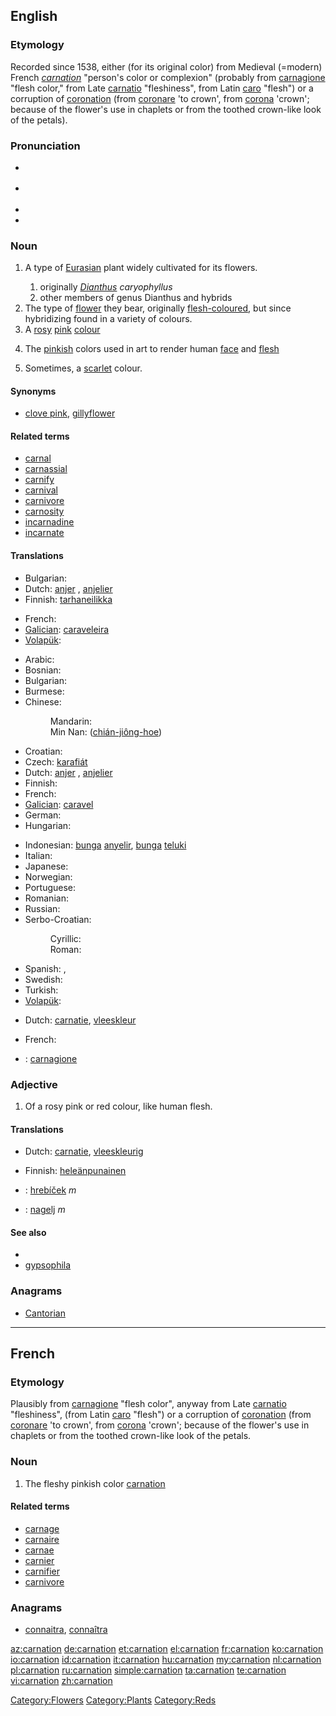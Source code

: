 ==English==
{{wikipedia}}

===Etymology===
Recorded since 1538, either (for its original color) from Medieval (=modern) French ''[[#French|carnation]]'' "person's color or complexion" (probably from {{etyl|it}} [[carnagione]] "flesh color," from Late {{etyl|la}} [[carnatio]] "fleshiness", from Latin [[caro]] "flesh") or a corruption of [[coronation]] (from [[coronare]] 'to crown', from [[corona]] 'crown'; because of the flower's use in chaplets or from the toothed crown-like look of the petals).

===Pronunciation===
* {{a|UK}} {{IPA|/kɑːˈneɪ.ʃən/}}
* {{a|US}} {{IPA|/kɑɹˈneɪ.ʃən/}}
* {{audio|en-us-carnation.ogg|Audio (US)}}
* {{rhymes|eɪʃən}}

===Noun===
{{en-noun|carnations|-}}

# {{qualifier|botany}} A type of [[Eurasian]] plant widely cultivated for its flowers.
## originally  ''[[Dianthus]] caryophyllus''
## other members of genus Dianthus and hybrids
# The type of [[flower]] they bear, originally [[flesh-coloured]], but since hybridizing found in a variety of colours.
# A [[rose|rosy]] [[pink]] [[colour]]
#: {{color panel|FFA6C9}}
# {{archaic}} The [[pinkish]] colors used in art to render human [[face]] and [[flesh]]
# Sometimes, a [[scarlet]] colour.

====Synonyms====
* {{sense|plant, flower}} [[clove pink]], [[gillyflower]]

====Related terms====
* [[carnal]]
* [[carnassial]]
* [[carnify]]
* [[carnival]]
* [[carnivore]]
* [[carnosity]]
* [[incarnadine]]
* [[incarnate]]

====Translations====
{{trans-top|plant}}
* Bulgarian: {{t|bg|карамфил|m}}
* Dutch: [[anjer]] {{f|m}}, [[anjelier]] {{f|m}}
* Finnish: [[tarhaneilikka]]
{{trans-mid}}
* French: {{t+|fr|œillet}}
* [[Galician]]: [[caraveleira]] {{f}}
* [[Volapük]]: {{t|vo|kariof}}
{{trans-bottom}}

{{trans-top|flower}}
* Arabic: {{t|ar|قرنفل|m|tr=qaránful}}
* Bosnian: {{t-|bs|karanfil|m}}
* Bulgarian: {{t|bg|карамфил|m|tr=karamfil}}
* Burmese: {{t|my|ဇော်မွှား|tr=zàw-hmwá|sc=Mymr}}
* Chinese:
*: Mandarin: {{t-|cmn|康乃馨|tr=kāngnǎixīn|sc=Hani}}
*: Min Nan: {{zh-ts|剪絨花|剪绒花}} ([[chián-jiông-hoe]])
* Croatian: {{t-|hr|karanfil|m}}
* Czech: [[karafiát]] {{m}}
* Dutch: [[anjer]] {{f|m}}, [[anjelier]] {{f|m}}
* Finnish: {{t-|fi|neilikka}}
* French: {{t+|fr|œillet|m}}
* [[Galician]]: [[caravel]] {{m}}
* German: {{t+|de|Nelke|f}}
* Hungarian: {{t+|hu|szegfű}}
{{trans-mid}}
* Indonesian: [[bunga]] [[anyelir]], [[bunga]] [[teluki]]
* Italian: {{t-|it|garofano|m}}
* Japanese: {{t|ja|カーネーション|tr=kānēshon}}
* Norwegian: {{t|no|nelikk|c}}
* Portuguese: {{t+|pt|cravo}}
* Romanian: {{t+|ro|garoafă}}
* Russian: {{t|ru|гвоздика|f|tr=gvozdíka}}
* Serbo-Croatian:
*: Cyrillic: {{t|sh|каранфил|m|sc=Cyrl|xs=Serbo-Croatian}}
*: Roman: {{t|sh|karanfil|m|sc=Cyrl|xs=Serbo-Croatian}}
* Spanish: {{t-|es|clavel|m}}, {{t|es|carnalización|f}}
* Swedish: {{t+|sv|nejlika|c}}
* Turkish: {{t+|tr|karanfil}}
* [[Volapük]]: {{t|vo|kariofaflor}}
{{trans-bottom}}

{{trans-top|colour}}
* Dutch: [[carnatie]], [[vleeskleur]]
{{trans-mid}}
* French: {{t+|fr|carnation}}
{{trans-bottom}}

{{checktrans-top}}
* {{ttbc|it}}: [[carnagione]]
{{trans-mid}}
{{trans-bottom}}

===Adjective===
{{infl|en|adjective}}

# Of a rosy pink or red colour, like human flesh.

====Translations====
{{trans-top|colour}}
* Dutch: [[carnatie]], [[vleeskleurig]]
{{trans-mid}}
* Finnish: [[heleänpunainen]]
{{trans-bottom}}

{{checktrans}}
<!--Remove this section once all of the translations below have been moved into the tables above.-->
* {{ttbc|sk}}: [[hrebíček]]  ''m''
* {{ttbc|sl}}: [[nagelj]] ''m''

====See also====
* {{list|en|reds}}
* [[gypsophila]]

===Anagrams===
* [[Cantorian#English|Cantorian]]

[[Category:Flowers]]
[[Category:Plants]]
[[Category:Reds]]

----

==French==

===Etymology===
Plausibly from {{etyl|it|fr}} [[carnagione]] "flesh color", anyway from Late {{etyl|la|fr}}  [[carnatio]] "fleshiness", (from Latin [[caro]] "flesh") or a corruption of [[coronation]] (from [[coronare]] 'to crown', from [[corona]] 'crown'; because of the flower's use in chaplets or from the toothed crown-like look of the petals.

===Noun===
{{infl|fr|noun|g=f}}

# The fleshy pinkish color [[#English|carnation]]

====Related terms====
* [[carnage]]
* [[carnaire]]
* [[carnae]]
* [[carnier]]
* [[carnifier]]
* [[carnivore]]

===Anagrams===
* [[connaitra#French|connaitra]], [[connaîtra#French|connaîtra]]

[[az:carnation]]
[[de:carnation]]
[[et:carnation]]
[[el:carnation]]
[[fr:carnation]]
[[ko:carnation]]
[[io:carnation]]
[[id:carnation]]
[[it:carnation]]
[[hu:carnation]]
[[my:carnation]]
[[nl:carnation]]
[[pl:carnation]]
[[ru:carnation]]
[[simple:carnation]]
[[ta:carnation]]
[[te:carnation]]
[[vi:carnation]]
[[zh:carnation]]